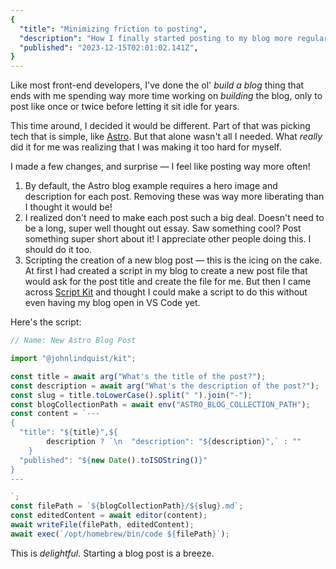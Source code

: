 ```yaml
---
{
  "title": "Minimizing friction to posting",
  "description": "How I finally started posting to my blog more regularly",
  "published": "2023-12-15T02:01:02.141Z",
}
---
```


Like most front-end developers, I've done the ol' _build a blog_ thing that ends with me spending
way more time working on _building_ the blog, only to post like once or twice before letting it
sit idle for years.

This time around, I decided it would be different. Part of that was picking tech that is simple,
like [Astro](https://astro.build). But that alone wasn't all I needed. What _really_ did it for me
was realizing that I was making it too hard for myself.

I made a few changes, and surprise — I feel like posting way more often!

1. By default, the Astro blog example requires a hero image and description for each post. Removing these
   was way more liberating than I thought it would be!
2. I realized don't need to make each post such a big deal. Doesn't need to be a long, super well
   thought out essay. Saw something cool? Post something super short about it! I appreciate other
   people doing this. I should do it too.
3. Scripting the creation of a new blog post — this is the icing on the cake. At first I had created
   a script in my blog to create a new post file that would ask for the post title and create the
   file for me. But then I came across [Script Kit](https://www.scriptkit.com/) and thought I could
   make a script to do this without even having my blog open in VS Code yet.

Here's the script:

```ts
// Name: New Astro Blog Post

import "@johnlindquist/kit";

const title = await arg("What's the title of the post?");
const description = await arg("What's the description of the post?");
const slug = title.toLowerCase().split(" ").join("-");
const blogCollectionPath = await env("ASTRO_BLOG_COLLECTION_PATH");
const content = `---
{
  "title": "${title}",${
		description ? `\n  "description": "${description}",` : ""
	}
  "published": "${new Date().toISOString()}"
}
---

`;
const filePath = `${blogCollectionPath}/${slug}.md`;
const editedContent = await editor(content);
await writeFile(filePath, editedContent);
await exec(`/opt/homebrew/bin/code ${filePath}`);
```

This is _delightful_. Starting a blog post is a breeze.
